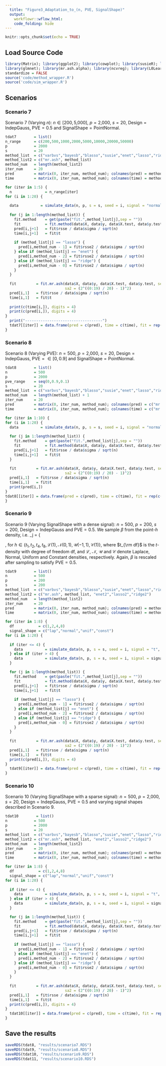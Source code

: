 ```yaml
---
  title: "Figure3_Adaptation_to_(n, PVE, SignalShape)"
  output:
    workflowr::wflow_html:
    code_folding: hide
---
```

  
```r
knitr::opts_chunk$set(echo = TRUE)
```

## Load Source Code

```r
library(Matrix); library(ggplot2); library(cowplot); library(susieR); library(BGLR);
library(glmnet); library(mr.ash.alpha); library(ncvreg); library(L0Learn); library(varbvs);
standardize = FALSE
source('code/method_wrapper.R')
source('code/sim_wrapper.R')
```

## Scenarios

### Scenario 7

Scenario 7 (Varying $n$): $n \in [\textrm{200}, \textrm{5,000}]$, $p = \textrm{2,000}$, $s = \textrm{20}$, $\textrm{Design} = \textrm{IndepGauss}$, $\textrm{PVE} = 0.5$ and $\textrm{SignalShape} = \textrm{PointNormal}$.

```r
tdat7        = list()
n_range      = c(200,500,1000,2000,5000,10000,20000,50000)
p            = 2000
s            = 20
method_list  = c("varbvs","bayesb","blasso","susie","enet","lasso","ridge","scad2","mcp2","l0learn")
method_list2 = c("mr.ash", method_list)
method_num   = length(method_list2)
iter_num     = 20
pred         = matrix(0, iter_num, method_num); colnames(pred) = method_list2
time         = matrix(0, iter_num, method_num); colnames(time) = method_list2

for (iter in 1:5) {
  n               = n_range[iter]
for (i in 1:20) {
  
  data          = simulate_data(n, p, s = s, seed = i, signal = "normal", pve = 0.5)
  
  for (j in 1:length(method_list)) {
    fit.method    = get(paste("fit.",method_list[j],sep = ""))
    fit           = fit.method(data$X, data$y, data$X.test, data$y.test, seed = i)
    pred[i,j+1]   = fit$rsse / data$sigma / sqrt(n)
    time[i,j+1]   = fit$t
    
    if (method_list[j] == "lasso") {
      pred[i,method_num - 1] = fit$rsse2 / data$sigma / sqrt(n)
    } else if (method_list[j] == "enet") {
      pred[i,method_num - 2] = fit$rsse2 / data$sigma / sqrt(n)
    } else if (method_list[j] == "ridge") {
      pred[i,method_num - 0] = fit$rsse2 / data$sigma / sqrt(n)
    }
  }
 
  fit         = fit.mr.ash(data$X, data$y, data$X.test, data$y.test, seed = i,
                           sa2 = (2^((0:19) / 20) - 1)^2)
  pred[i,1]   = fit$rsse / data$sigma / sqrt(n)
  time[i,1]   = fit$t
  
  print(c(time[i,]), digits = 4)
  print(c(pred[i,]), digits = 4)
}
  print("-----------------------------------")
  tdat7[[iter]] = data.frame(pred = c(pred), time = c(time), fit = rep(method_list2, each = 20))
}
```

### Scenario 8

Scenario 8 (Varying PVE): $n = \textrm{500}$, $p = \textrm{2,000}$, $s = \textrm{20}$, $\textrm{Design} = \textrm{IndepGauss}$, $\textrm{PVE} = \in [0,0.9]$ and $\textrm{SignalShape} = \textrm{PointNormal}$.

```r
tdat8        = list()
n            = 500
p            = 2000
pve_range    = seq(0,0.9,0.1)
s            = 20
method_list  = c("varbvs","bayesb","blasso","susie","enet","lasso","ridge","scad2","mcp2","l0learn")
method_num   = length(method_list) + 1
iter_num     = 20
pred         = matrix(0, iter_num, method_num); colnames(pred) = c("mr.ash", method_list)
time         = matrix(0, iter_num, method_num); colnames(time) = c("mr.ash", method_list)

for (iter in 1:10) {
for (i in 1:20) {
  data          = simulate_data(n, p, s = s, seed = i, signal = "normal", pve = pve_range[iter])
 
  for (j in 1:length(method_list)) {
    fit.method    = get(paste("fit.",method_list[j],sep = ""))
    fit           = fit.method(data$X, data$y, data$X.test, data$y.test, seed = i)
    pred[i,j+1]   = fit$rsse / data$sigma / sqrt(n)
    time[i,j+1]   = fit$t
  }
 
  fit         = fit.mr.ash(data$X, data$y, data$X.test, data$y.test, seed = i,
                           sa2 = (2^((0:19) / 20) - 1)^2)
  pred[i,1]   = fit$rsse / data$sigma / sqrt(n)
  time[i,1]   = fit$t
  print(pred[i,])
}
tdat8[[iter]] = data.frame(pred = c(pred), time = c(time), fit = rep(c("mr.ash", method_list), each = 20))
}
```

### Scenario 9

Scenario 9 (Varying SignalShape with a dense signal): $n = \textrm{500}$, $p = \textrm{200}$, $s = \textrm{200}$, $\textrm{Design} = \textrm{IndepGauss}$ and $\textrm{PVE} = 0.5$. We sample $\beta$ from the point-$h$ density, i.e.
\ba
\beta_j = \left\{ \begin{array}{ll} \iid\, h, & j \in S \\
= 0, & j \notin S \end{array} \right,
\ea
for $h \in \{t_1,t_2, t_4, t_8, \mathcal{L}(1), \mathcal{N}(0,1), \mathcal{U}(-1,1),\mathcal{C}(1) \}$, where $t_{\rm df}$ is the $t$-density with degree of freedom df, and $\mathcal{L}$, $\mathcal{N}$, $\mathcal{U}$ and $\mathcal{C}$ denote Laplace, Normal, Uniform and Constant densities, respectively. Again, $\beta$ is rescaled after sampling to satisfy $\textrm{PVE} = 0.5$.

```r
tdat9        = list()
n            = 500
p            = 200
s            = 200
method_list  = c("varbvs","bayesb","blasso","susie","enet","lasso","ridge","scad2","mcp2","l0learn")
method_list2 = c("mr.ash", method_list, "enet2","lasso2","ridge2")
method_num   = length(method_list2)
iter_num     = 20
pred         = matrix(0, iter_num, method_num); colnames(pred) = method_list2
time         = matrix(0, iter_num, method_num); colnames(time) = method_list2

for (iter in 1:8) {
  df           = c(1,2,4,8)
  signal_shape = c("lap","normal","unif","const")
for (i in 1:20) {
  
  if (iter <= 4) {
    data          = simulate_data(n, p, s = s, seed = i, signal = "t", df = df[iter], pve = 0.5)
  } else if (iter > 4) {
    data          = simulate_data(n, p, s = s, seed = i, signal = signal_shape[iter - 4], pve = 0.5)
  }

  for (j in 1:length(method_list)) {
    fit.method    = get(paste("fit.",method_list[j],sep = ""))
    fit           = fit.method(data$X, data$y, data$X.test, data$y.test, seed = i)
    pred[i,j+1]   = fit$rsse / data$sigma / sqrt(n)
    time[i,j+1]   = fit$t
    
    if (method_list[j] == "lasso") {
      pred[i,method_num - 1] = fit$rsse2 / data$sigma / sqrt(n)
    } else if (method_list[j] == "enet") {
      pred[i,method_num - 2] = fit$rsse2 / data$sigma / sqrt(n)
    } else if (method_list[j] == "ridge") {
      pred[i,method_num - 0] = fit$rsse2 / data$sigma / sqrt(n)
    }
  }
 
  fit         = fit.mr.ash(data$X, data$y, data$X.test, data$y.test, seed = i,
                           sa2 = (2^((0:19) / 20) - 1)^2)
  pred[i,1]   = fit$rsse / data$sigma / sqrt(n)
  time[i,1]   = fit$t
  print(c(pred[i,]), digits = 4)
}
  tdat9[[iter]] = data.frame(pred = c(pred), time = c(time), fit = rep(method_list2, each = 20))
}
```

### Scenario 10

Scenario 10 (Varying SignalShape with a sparse signal): $n = \textrm{500}$, $p = \textrm{2,000}$, $s = \textrm{20}$, $\textrm{Design} = \textrm{IndepGauss}$, $\textrm{PVE} = 0.5$ and varying signal shapes described in Scenario 9.

```r
tdat10        = list()
n            = 500
p            = 2000
s            = 20
method_list  = c("varbvs","bayesb","blasso","susie","enet","lasso","ridge","scad2","mcp2","l0learn")
method_list2 = c("mr.ash", method_list, "enet2","lasso2","ridge2")
method_num   = length(method_list2)
iter_num     = 20
pred         = matrix(0, iter_num, method_num); colnames(pred) = method_list2
time         = matrix(0, iter_num, method_num); colnames(time) = method_list2

for (iter in 1:8) {
  df           = c(1,2,4,8)
  signal_shape = c("lap","normal","unif","const")
for (i in 1:20) {
  
  if (iter <= 4) {
    data          = simulate_data(n, p, s = s, seed = i, signal = "t", df = df[iter], pve = 0.5)
  } else if (iter > 4) {
    data          = simulate_data(n, p, s = s, seed = i, signal = signal_shape[iter - 4], pve = 0.5)
  }

  for (j in 1:length(method_list)) {
    fit.method    = get(paste("fit.",method_list[j],sep = ""))
    fit           = fit.method(data$X, data$y, data$X.test, data$y.test, seed = i)
    pred[i,j+1]   = fit$rsse / data$sigma / sqrt(n)
    time[i,j+1]   = fit$t
    
    if (method_list[j] == "lasso") {
      pred[i,method_num - 1] = fit$rsse2 / data$sigma / sqrt(n)
    } else if (method_list[j] == "enet") {
      pred[i,method_num - 2] = fit$rsse2 / data$sigma / sqrt(n)
    } else if (method_list[j] == "ridge") {
      pred[i,method_num - 0] = fit$rsse2 / data$sigma / sqrt(n)
    }
  }
 
  fit         = fit.mr.ash(data$X, data$y, data$X.test, data$y.test, seed = i,
                           sa2 = (2^((0:19) / 20) - 1)^2)
  pred[i,1]   = fit$rsse / data$sigma / sqrt(n)
  time[i,1]   = fit$t
  print(c(pred[i,]), digits = 4)
}
  tdat10[[iter]] = data.frame(pred = c(pred), time = c(time), fit = rep(method_list2, each = 20))
}
```

## Save the results

```r
saveRDS(tdat8, "results/scenario7.RDS")
saveRDS(tdat9, "results/scenario8.RDS")
saveRDS(tdat10, "results/scenario9.RDS")
saveRDS(tdat11, "results/scenario10.RDS")
```